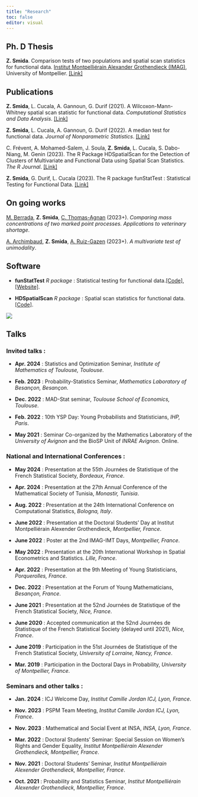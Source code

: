 ```yaml
---
title: "Research"
toc: false
editor: visual
---
```


## Ph. D Thesis
**Z. Smida**. Comparison tests of two populations and spatial scan statistics for functional data. [Institut Montpelliérain Alexander Grothendieck (IMAG)](https://imag.umontpellier.fr/#:~:text=L'Institut%20Montpelli%C3%A9rain%20Alexander%20Grothendieck,de%20l'Universit%C3%A9%20de%20Montpellier.), University of Montpellier. [\[Link\]](https://theses.hal.science/tel-04604008)



## Publications

**Z. Smida**, L. Cucala, A. Gannoun, G. Durif (2021). A Wilcoxon-Mann-Whitney spatial scan statistic for functional data. *Computational Statistics and Data Analysis*. [\[Link\]](https://www.sciencedirect.com/science/article/abs/pii/S0167947321002127?via%3Dihub)

**Z. Smida**, L. Cucala, A. Gannoun, G. Durif (2022). A median test for functional data. *Journal of Nonparametric Statistics*. [\[Link\]](https://www.tandfonline.com/doi/full/10.1080/10485252.2022.2064997)

C. Frévent, A. Mohamed-Salem, J. Soula, **Z. Smida**, L. Cucala, S. Dabo-Niang, M. Genin (2023). The R Package HDSpatialScan for the Detection of Clusters of Multivariate and Functional Data using Spatial Scan Statistics. *The R Journal*. [\[Link\]](https://www.researchgate.net/publication/366849808_The_R_Package_HDSpatialScan_for_the_Detection_of_Clusters_of_Multivariate_and_Functional_Data_using_Spatial_Scan_Statistics)

**Z. Smida**, G. Durif, L. Cucala (2023). The R package funStatTest : Statistical Testing for Functional Data. [\[Link\]](https://cloud.r-project.org/web/packages/funStatTest/index.html)

## On going works

[M. Berrada](https://www.researchgate.net/profile/Mehdi-Berrada), **Z. Smida**, [C. Thomas-Agnan](https://www.tse-fr.eu/fr/people/christine-thomas-agnan) (2023+). *Comparing mass concentrations of two marked point processes. Applications to veterinary shortage*.

[A. Archimbaud](https://aurore-archimbaud.netlify.app/about/), **Z. Smida**, [A. Ruiz-Gazen](https://www.tse-fr.eu/fr/people/anne-ruiz-gazen) (2023+). *A multivariate test of unimodality*.

## Software 

:::: {layout="[ 80, 20 ]"}

::: {#first-column}

- **funStatTest** *R package* : Statistical testing for functional data.[\[Code\]](https://cloud.r-project.org/web/packages/funStatTest/index.html),   [\[Website\]](https://gdurif.pages.math.cnrs.fr/funStatTest/).

- **HDSpatialScan** *R package* : Spatial scan statistics for functional data. [\[Code\]](https://cran.r-project.org/web/packages/HDSpatialScan/index.html). 
:::

::: {#second-column}
![](rlogo.png)
:::

::::




## Talks 

### Invited talks :

-   **Apr. 2024** : Statistics and Optimization Seminar, *Institute of Mathematics of Toulouse, Toulouse*.

-   **Feb. 2023** : Probability-Statistics Seminar, *Mathematics Laboratory of Besançon, Besançon*.

-   **Dec. 2022** : MAD-Stat seminar, *Toulouse School of Economics, Toulouse*.

-   **Feb. 2022** : 10th YSP Day: Young Probabilists and Statisticians, *IHP, Paris*.

-   **May 2021** : Seminar Co-organized by the Mathematics Laboratory of the *University of Avignon* and the BioSP Unit of *INRAE Avignon*. Online.


### National and International Conferences : 

- **May 2024** : Presentation at the 55th Journées de Statistique of the French Statistical Society, *Bordeaux, France*.

- **Apr. 2024** : Presentation at the 27th Annual Conference of the Mathematical Society of Tunisia, *Monastir, Tunisia*.

- **Aug. 2022** : Presentation at the 24th International Conference on Computational Statistics, *Bologna, Italy*.

- **June 2022** : Presentation at the Doctoral Students' Day at Institut Montpelliérain Alexender Grothendieck, *Montpellier, France*.

- **June 2022** : Poster at the 2nd IMAG-IMT Days, *Montpellier, France*.

- **May 2022** : Presentation at the 20th International Workshop in Spatial Econometrics and Statistics. *Lille, France*.

- **Apr. 2022** : Presentation at the 9th Meeting of Young Statisticians, *Porquerolles, France*.

- **Dec. 2022** : Presentation at the Forum of Young Mathematicians, *Besançon, France*.

- **June 2021** : Presentation at the 52nd Journées de Statistique of the French Statistical Society, *Nice, France*. 

- **June 2020** : Accepted communication at the 52nd Journées de Statistique of the French Statistical Society (delayed until 2021), *Nice, France*.

- **June 2019** : Participation in the 51st Journées de Statistique of the French Statistical Society, *University of Lorraine, Nancy, France*.

- **Mar. 2019** : Participation in the Doctoral Days in Probability, *University of Montpellier, France*.

### Seminars and other talks : 

- **Jan. 2024** : ICJ Welcome Day, *Institut Camille Jordan ICJ, Lyon, France*. 

- **Nov. 2023** : PSPM Team Meeting, *Institut Camille Jordan ICJ, Lyon, France*.

- **Nov. 2023** : Mathematical and Social Event at INSA, *INSA, Lyon, France*.

- **Mar. 2022** : Doctoral Students' Seminar: Special Session on Women's Rights and Gender Equality, *Institut Montpelliérain Alexender Grothendieck, Montpellier, France*.

- **Nov. 2021** : Doctoral Students' Seminar, *Institut Montpelliérain Alexender Grothendieck, Montpellier, France*.

- **Oct. 2021** : Probability and Statistics Seminar, *Institut Montpelliérain Alexender Grothendieck, Montpellier, France*.





